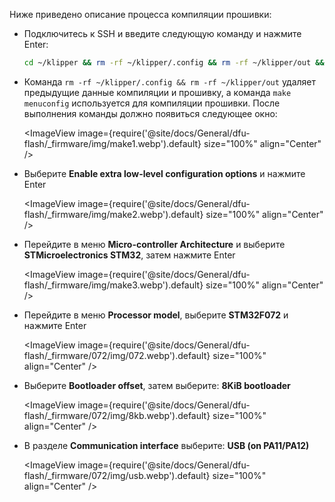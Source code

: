Ниже приведено описание процесса компиляции прошивки:
* Подключитесь к SSH и введите следующую команду и нажмите Enter:

    ```bash
    cd ~/klipper && rm -rf ~/klipper/.config && rm -rf ~/klipper/out && make menuconfig
    ```

* Команда `rm -rf ~/klipper/.config && rm -rf ~/klipper/out` удаляет предыдущие данные компиляции и прошивку, а команда `make menuconfig` используется для компиляции прошивки. После выполнения команды должно появиться следующее окно:

    <ImageView image={require('@site/docs/General/dfu-flash/_firmware/img/make1.webp').default} size="100%" align="Center" />

* Выберите **Enable extra low-level configuration options** и нажмите Enter

    <ImageView image={require('@site/docs/General/dfu-flash/_firmware/img/make2.webp').default} size="100%" align="Center" />

* Перейдите в меню **Micro-controller Architecture** и выберите **STMicroelectronics STM32**, затем нажмите Enter

    <ImageView image={require('@site/docs/General/dfu-flash/_firmware/img/make3.webp').default} size="100%" align="Center" />

* Перейдите в меню **Processor model**, выберите **STM32F072** и нажмите Enter

    <ImageView image={require('@site/docs/General/dfu-flash/_firmware/072/img/072.webp').default} size="100%" align="Center" />

* Выберите **Bootloader offset**, затем выберите: **8KiB bootloader**

    <ImageView image={require('@site/docs/General/dfu-flash/_firmware/072/img/8kb.webp').default} size="100%" align="Center" />

* В разделе **Communication interface** выберите: **USB (on PA11/PA12)**

    <ImageView image={require('@site/docs/General/dfu-flash/_firmware/072/img/usb.webp').default} size="100%" align="Center" />
